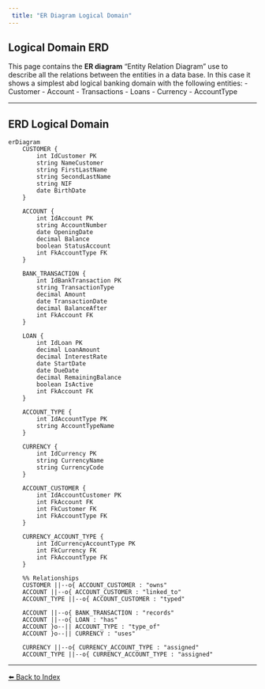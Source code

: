 ```yaml
---
 title: "ER Diagram Logical Domain"
---
```


## Logical Domain ERD

This page contains the **ER diagram** "Entity Relation Diagram" use to describe all the relations between the entities in a data base.
In this case it shows a simplest abd logical banking domain with the following entities:
 - Customer
 - Account
 - Transactions
 - Loans
 - Currency
 - AccountType

***

## ERD Logical Domain

```mermaid
erDiagram
    CUSTOMER {
        int IdCustomer PK
        string NameCustomer
        string FirstLastName
        string SecondLastName
        string NIF
        date BirthDate
    }

    ACCOUNT {
        int IdAccount PK
        string AccountNumber
        date OpeningDate
        decimal Balance
        boolean StatusAccount
        int FkAccountType FK
    }

    BANK_TRANSACTION {
        int IdBankTransaction PK
        string TransactionType
        decimal Amount
        date TransactionDate
        decimal BalanceAfter
        int FkAccount FK
    }

    LOAN {
        int IdLoan PK
        decimal LoanAmount
        decimal InterestRate
        date StartDate
        date DueDate
        decimal RemainingBalance
        boolean IsActive
        int FkAccount FK
    }

    ACCOUNT_TYPE {
        int IdAccountType PK
        string AccountTypeName
    }

    CURRENCY {
        int IdCurrency PK
        string CurrencyName
        string CurrencyCode
    }

    ACCOUNT_CUSTOMER {
        int IdAccountCustomer PK
        int FkAccount FK
        int FkCustomer FK
        int FkAccountType FK
    }

    CURRENCY_ACCOUNT_TYPE {
        int IdCurrencyAccountType PK
        int FkCurrency FK
        int FkAccountType FK
    }

    %% Relationships
    CUSTOMER ||--o{ ACCOUNT_CUSTOMER : "owns"
    ACCOUNT ||--o{ ACCOUNT_CUSTOMER : "linked_to"
    ACCOUNT_TYPE ||--o{ ACCOUNT_CUSTOMER : "typed"

    ACCOUNT ||--o{ BANK_TRANSACTION : "records"
    ACCOUNT ||--o{ LOAN : "has"
    ACCOUNT }o--|| ACCOUNT_TYPE : "type_of"
    ACCOUNT }o--|| CURRENCY : "uses"

    CURRENCY ||--o{ CURRENCY_ACCOUNT_TYPE : "assigned"
    ACCOUNT_TYPE ||--o{ CURRENCY_ACCOUNT_TYPE : "assigned"
```
***

[⬅️ Back to Index](../README.md#table-of-contents)
